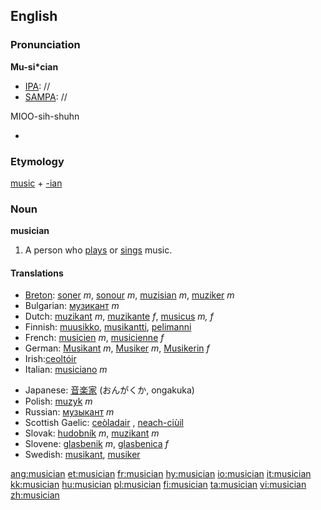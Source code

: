 ==English==

===Pronunciation===

'''Mu-si*cian'''
*[[IPA]]: //
*[[SAMPA]]: //
MIOO-sih-shuhn
*{{audio|en-us-musician.ogg|Audio (US)}}

===Etymology===

[[music]] + [[-ian]]

===Noun===
'''musician'''

#A person who [[play]]s or [[sing]]s music.

====Translations====
{{top}}
*[[Breton]]: [[soner]] ''m'', [[sonour]] ''m'', [[muzisian]] ''m'', [[muziker]] ''m''
*Bulgarian: [[музикант]] ''m''
*Dutch: [[muzikant]] ''m'', [[muzikante]] ''f'', [[musicus]] ''m, f''
*Finnish: [[muusikko]], [[musikantti]], [[pelimanni]]
*French: [[musicien]] ''m'', [[musicienne]] ''f''
*German: [[Musikant]] ''m'', [[Musiker]] ''m'', [[Musikerin]] ''f''
*Irish:[[ceoltóir]]
*Italian: [[musiciano]] ''m''
{{mid}}
*Japanese: [[音楽家]] (おんがくか, ongakuka)
*Polish: [[muzyk]] ''m''
*Russian: [[музыкант]] ''m''
*Scottish Gaelic: [[ceòladair]] {{m}}, [[neach-ciùil]] {{m}}
*Slovak: [[hudobník]] ''m'', [[muzikant]] ''m''
*Slovene: [[glasbenik]] ''m'', [[glasbenica]] ''f''
*Swedish: [[musikant]], [[musiker]]
{{bottom}}

[[ang:musician]]
[[et:musician]]
[[fr:musician]]
[[hy:musician]]
[[io:musician]]
[[it:musician]]
[[kk:musician]]
[[hu:musician]]
[[pl:musician]]
[[fi:musician]]
[[ta:musician]]
[[vi:musician]]
[[zh:musician]]